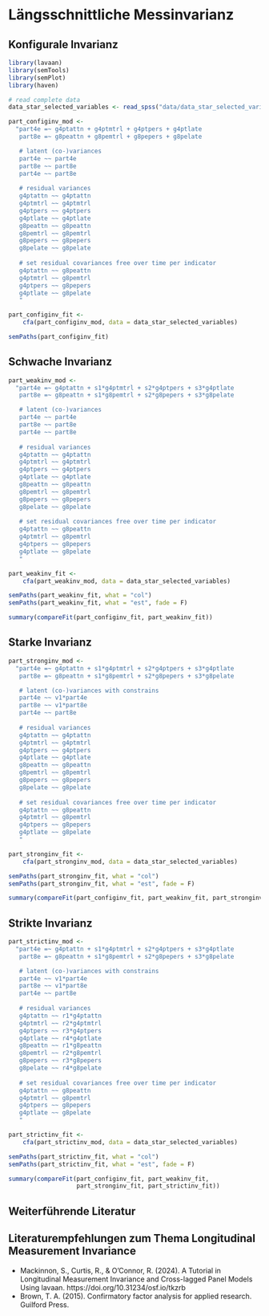 # Längsschnittliche Messinvarianz

## Konfigurale Invarianz
```r
library(lavaan)
library(semTools)
library(semPlot)
library(haven)

# read complete data
data_star_selected_variables <- read_spss("data/data_star_selected_variables.sav")

part_configinv_mod <- 
  "part4e =~ g4ptattn + g4ptmtrl + g4ptpers + g4ptlate
   part8e =~ g8peattn + g8pemtrl + g8pepers + g8pelate

   # latent (co-)variances
   part4e ~~ part4e
   part8e ~~ part8e
   part4e ~~ part8e
   
   # residual variances
   g4ptattn ~~ g4ptattn
   g4ptmtrl ~~ g4ptmtrl
   g4ptpers ~~ g4ptpers
   g4ptlate ~~ g4ptlate
   g8peattn ~~ g8peattn
   g8pemtrl ~~ g8pemtrl
   g8pepers ~~ g8pepers
   g8pelate ~~ g8pelate
   
   # set residual covariances free over time per indicator
   g4ptattn ~~ g8peattn
   g4ptmtrl ~~ g8pemtrl
   g4ptpers ~~ g8pepers
   g4ptlate ~~ g8pelate
   "

part_configinv_fit <- 
    cfa(part_configinv_mod, data = data_star_selected_variables)

semPaths(part_configinv_fit)
```

## Schwache Invarianz
```r
part_weakinv_mod <- 
  "part4e =~ g4ptattn + s1*g4ptmtrl + s2*g4ptpers + s3*g4ptlate 
   part8e =~ g8peattn + s1*g8pemtrl + s2*g8pepers + s3*g8pelate

   # latent (co-)variances
   part4e ~~ part4e
   part8e ~~ part8e
   part4e ~~ part8e
   
   # residual variances
   g4ptattn ~~ g4ptattn
   g4ptmtrl ~~ g4ptmtrl
   g4ptpers ~~ g4ptpers
   g4ptlate ~~ g4ptlate
   g8peattn ~~ g8peattn
   g8pemtrl ~~ g8pemtrl
   g8pepers ~~ g8pepers
   g8pelate ~~ g8pelate
   
   # set residual covariances free over time per indicator
   g4ptattn ~~ g8peattn
   g4ptmtrl ~~ g8pemtrl
   g4ptpers ~~ g8pepers
   g4ptlate ~~ g8pelate
   "

part_weakinv_fit <- 
    cfa(part_weakinv_mod, data = data_star_selected_variables)

semPaths(part_weakinv_fit, what = "col")
semPaths(part_weakinv_fit, what = "est", fade = F)

summary(compareFit(part_configinv_fit, part_weakinv_fit))
```



## Starke Invarianz
```r
part_stronginv_mod <- 
  "part4e =~ g4ptattn + s1*g4ptmtrl + s2*g4ptpers + s3*g4ptlate 
   part8e =~ g8peattn + s1*g8pemtrl + s2*g8pepers + s3*g8pelate

   # latent (co-)variances with constrains
   part4e ~~ v1*part4e
   part8e ~~ v1*part8e
   part4e ~~ part8e
   
   # residual variances
   g4ptattn ~~ g4ptattn
   g4ptmtrl ~~ g4ptmtrl
   g4ptpers ~~ g4ptpers
   g4ptlate ~~ g4ptlate
   g8peattn ~~ g8peattn
   g8pemtrl ~~ g8pemtrl
   g8pepers ~~ g8pepers
   g8pelate ~~ g8pelate
   
   # set residual covariances free over time per indicator
   g4ptattn ~~ g8peattn
   g4ptmtrl ~~ g8pemtrl
   g4ptpers ~~ g8pepers
   g4ptlate ~~ g8pelate
   "

part_stronginv_fit <- 
    cfa(part_stronginv_mod, data = data_star_selected_variables)

semPaths(part_stronginv_fit, what = "col")
semPaths(part_stronginv_fit, what = "est", fade = F)

summary(compareFit(part_configinv_fit, part_weakinv_fit, part_stronginv_fit))
```


## Strikte Invarianz
```r
part_strictinv_mod <- 
  "part4e =~ g4ptattn + s1*g4ptmtrl + s2*g4ptpers + s3*g4ptlate 
   part8e =~ g8peattn + s1*g8pemtrl + s2*g8pepers + s3*g8pelate

   # latent (co-)variances with constrains
   part4e ~~ v1*part4e
   part8e ~~ v1*part8e
   part4e ~~ part8e
   
   # residual variances
   g4ptattn ~~ r1*g4ptattn
   g4ptmtrl ~~ r2*g4ptmtrl
   g4ptpers ~~ r3*g4ptpers
   g4ptlate ~~ r4*g4ptlate
   g8peattn ~~ r1*g8peattn
   g8pemtrl ~~ r2*g8pemtrl
   g8pepers ~~ r3*g8pepers
   g8pelate ~~ r4*g8pelate
   
   # set residual covariances free over time per indicator
   g4ptattn ~~ g8peattn
   g4ptmtrl ~~ g8pemtrl
   g4ptpers ~~ g8pepers
   g4ptlate ~~ g8pelate
   "

part_strictinv_fit <- 
    cfa(part_strictinv_mod, data = data_star_selected_variables)

semPaths(part_strictinv_fit, what = "col")
semPaths(part_strictinv_fit, what = "est", fade = F)

summary(compareFit(part_configinv_fit, part_weakinv_fit, 
                   part_stronginv_fit, part_strictinv_fit))
```


## Weiterführende Literatur
:::{.callout-note collapse=false appearance='default' icon=true}
## Literaturempfehlungen zum Thema Longitudinal Measurement Invariance
* Mackinnon, S., Curtis, R., & O’Connor, R. (2024). A Tutorial in Longitudinal Measurement Invariance and Cross-lagged Panel Models Using lavaan. https://doi.org/10.31234/osf.io/tkzrb
* Brown, T. A. (2015). Confirmatory factor analysis for applied research. Guilford Press.
:::
